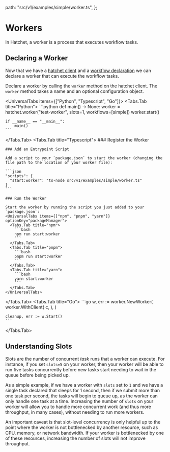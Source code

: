 
  path: "src/v1/examples/simple/worker.ts",
};


# Workers

In Hatchet, a worker is a process that executes workflow tasks.

## Declaring a Worker

Now that we have a [hatchet client](./introduction.mdx) and a [workflow declaration](./basic-workflows.mdx) we can declare a worker that can execute the workflow tasks.

Declare a worker by calling the `worker` method on the hatchet client. The `worker` method takes a name and an optional configuration object.

<UniversalTabs items={["Python", "Typescript", "Go"]}>
  <Tabs.Tab title="Python">
    ```python
    def main() -> None:
      worker = hatchet.worker("test-worker", slots=1, workflows=[simple])
      worker.start()

    if __name__ == "__main__":
        main()
    ```

  </Tabs.Tab>
  <Tabs.Tab title="Typescript">
    ### Register the Worker
    <GithubSnippet src={SimpleTs} target="Declaring a Worker" />

    ### Add an Entrypoint Script

    Add a script to your `package.json` to start the worker (changing the file path to the location of your worker file):

    ```json
    "scripts": {
      "start:worker": "ts-node src/v1/examples/simple/worker.ts"
    }
    ```

    ### Run the Worker

    Start the worker by running the script you just added to your `package.json`:
    <UniversalTabs items={["npm", "pnpm", "yarn"]} optionKey="packageManager">
      <Tabs.Tab title="npm">
        ```bash
        npm run start:worker
        ```
      </Tabs.Tab>
      <Tabs.Tab title="pnpm">
        ```bash
        pnpm run start:worker
        ```
      </Tabs.Tab>
      <Tabs.Tab title="yarn">
        ```bash
        yarn start:worker
        ```
      </Tabs.Tab>
    </UniversalTabs>

  </Tabs.Tab>
  <Tabs.Tab title="Go">
    ```go
  	w, err := worker.NewWorker(
      worker.WithClient(
        c,
      ),
    )

    cleanup, err := w.Start()
    ```

  </Tabs.Tab>
</UniversalTabs>

## Understanding Slots

Slots are the number of concurrent _task_ runs that a worker can execute. For instance, if you set `slots=5` on your worker, then your worker will be able to run five tasks concurrently before new tasks start needing to wait in the queue before being picked up.

As a simple example, if we have a worker with `slots` set to `1` and we have a single task declared that sleeps for 1 second, then if we submit more than one task per second, the tasks will begin to queue up, as the worker can only handle one task at a time. Increasing the number of `slots` on your worker will allow you to handle more concurrent work (and thus more throughput, in many cases), without needing to run more workers.

An important caveat is that slot-level concurrency is only helpful up to the point where the worker is not bottlenecked by another resource, such as CPU, memory, or network bandwidth. If your worker is bottlenecked by one of these resources, increasing the number of slots will not improve throughput.
